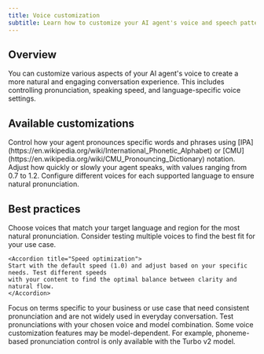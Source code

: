 ```yaml
---
title: Voice customization
subtitle: Learn how to customize your AI agent's voice and speech patterns.
---
```


## Overview

You can customize various aspects of your AI agent's voice to create a more natural and engaging conversation experience. This includes controlling pronunciation, speaking speed, and language-specific voice settings.

## Available customizations

<CardGroup cols={3}>
  <Card
    title="Pronunciation dictionary"
    icon="microphone-stand"
    href="/docs/conversational-ai/customization/voice/pronunciation-dictionary"
  >
    Control how your agent pronounces specific words and phrases using [IPA](https://en.wikipedia.org/wiki/International_Phonetic_Alphabet) or [CMU](https://en.wikipedia.org/wiki/CMU_Pronouncing_Dictionary) notation.
  </Card>
  <Card
    title="Speed control"
    icon="waveform"
    href="/docs/conversational-ai/customization/voice/speed"
  >
    Adjust how quickly or slowly your agent speaks, with values ranging from 0.7 to 1.2.
  </Card>
  <Card
    title="Language-specific voices"
    icon="language"
    href="/docs/conversational-ai/customization/language"
  >
    Configure different voices for each supported language to ensure natural pronunciation.
  </Card>
</CardGroup>

## Best practices

<AccordionGroup>
  <Accordion title="Voice selection">
    Choose voices that match your target language and region for the most natural pronunciation.
    Consider testing multiple voices to find the best fit for your use case.
  </Accordion>

    <Accordion title="Speed optimization">
    Start with the default speed (1.0) and adjust based on your specific needs. Test different speeds
    with your content to find the optimal balance between clarity and natural flow.
    </Accordion>

  <Accordion title="Pronunciation dictionaries">
    Focus on terms specific to your business or use case that need consistent pronunciation and are not widely used in everyday conversation. Test
    pronunciations with your chosen voice and model combination.
  </Accordion>
</AccordionGroup>

<Note>
  Some voice customization features may be model-dependent. For example, phoneme-based pronunciation
  control is only available with the Turbo v2 model.
</Note>
